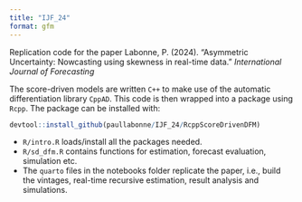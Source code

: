 ```yaml
---
title: "IJF_24"
format: gfm
---
```


Replication code for the paper
Labonne, P. (2024). "Asymmetric Uncertainty: Nowcasting using skewness in real-time data." *International Journal of Forecasting*

The score-driven models are written `C++` to make use of the automatic differentiation library `CppAD`. This code is then wrapped into a package using `Rcpp`. The package can be installed with:

```r
devtool::install_github(paullabonne/IJF_24/RcppScoreDrivenDFM)
```

* `R/intro.R` loads/install all the packages needed. 
* `R/sd_dfm.R` contains functions for estimation, forecast evaluation, simulation etc.
* The `quarto` files in the notebooks folder replicate the paper, i.e., build the vintages, real-time recursive estimation, result analysis and simulations.
